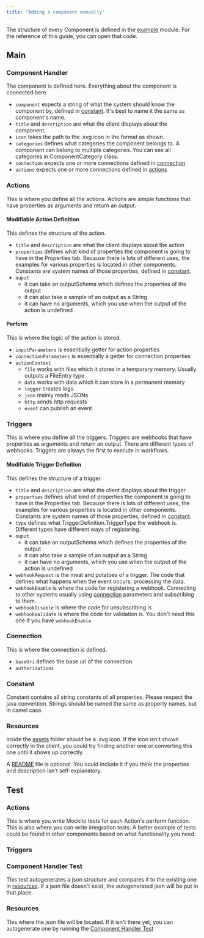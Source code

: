 ```yaml
---
title: "Adding a component manually"
---
```


The structure of every Component is defined in the [example](https://github.com/bytechefhq/bytechef/tree/master/server/libs/modules/components/example) module. For the reference of this guide, you can open that code.

## Main

### Component Handler
The component is defined here. Everything about the component is connected here.

- `component` expects a string of what the system should know the component by, defined in [constant](#constant). It's best to name it the same as component's name.
- `title` and `description` are what the client displays about the component.
- `icon` takes the path to the .svg icon in the format as shown.
- `categories` defines what categories the component belongs to. A component can belong to multiple categories. You can see all categories in ComponentCategory class.
- `connection` expects one or more connections defined in [connection](#connection)
- `actions` expects one or more connections defined in [actions](#actions)

### Actions
This is where you define all the actions. Actions are simple functions that have properties as arguments and return an output.

#### Modifiable Action Definition
This defines the structure of the action.

- `title` and `description` are what the client displays about the action
- `properties` defines what kind of properties the component is going to have in the Properties tab. Because there is lots of different uses, the examples for various properties is located in other components. Constants are system names of those properties, defined in [constant](#constant).
- `ouput`
  + it can take an outputSchema which defines the properties of the output
  + it can also take a sample of an output as a String
  + it can have no arguments, which you use when the output of the action is undefined

#### Perform
This is where the logic of the action is stored.

- `inputParameters` is essentially getter for action properties
- `connectionParameters` is essentially a getter for connection properties
- `actionContext`
  - `file` works with files which it stores in a temporary memory. Usually outputs a FileEntry type
  - `data` works with data which it can store in a permanent memory
  - `logger` creates logs
  - `json` mainly reads JSONs
  - `http` sends http requests
  - `event` can publish an event

### Triggers
This is where you define all the triggers. Triggers are webhooks that have properties as arguments and return an output. There are different types of webhooks. Triggers are always the first to execute in workflows.

#### Modifiable Trigger Definition
This defines the structure of a trigger.

- `title` and `description` are what the client displays about the trigger
- `properties` defines what kind of properties the component is going to have in the Properties tab. Because there is lots of different uses, the examples for various properties is located in other components. Constants are system names of those properties, defined in [constant](#constant).
- `type` defines what TriggerDefinition.TriggerType the webhook is. Different types have different ways of registering.
- `ouput`
    + it can take an outputSchema which defines the properties of the output
    + it can also take a sample of an output as a String
    + it can have no arguments, which you use when the output of the action is undefined
- `webhookRequest` is the meat and potatoes of a trigger. The code that defines what happens when the event occurs; processing the data.
- `webhookEnable` is where the code for registering a webhook. Connecting to other systems usually using [connection](#connection) parameters and subscribing to them.
- `webhookDisable` is where the code for unsubscribing is
- `webhookValidate` is where the code for validation is. You don't need this one if you have `webhookEnable`

### Connection
This is where the connection is defined.

- `baseUri` defines the base uri of the connection
- `authorizations`

### Constant
Constant contains all string constants of all properties. Please respect the java convention. Strings should be named the same as property names, but in camel case.

### Resources
Inside the [assets](https://github.com/bytechefhq/bytechef/tree/master/server/libs/modules/components/example/src/main/resources/assets) folder should be a .svg icon. If the icon isn't shown correctly in the client, you could try finding another one or converting this one until it shows up correctly.

A [README](https://github.com/bytechefhq/bytechef/blob/master/server/libs/modules/components/example/src/main/resources/README.md) file is optional. You could include it if you think the properties and description isn't self-explanatory.

## Test

### Actions
This is where you write Mockito tests for each Action's perform function. This is also where you can write integration tests. A better example of tests could be found in other components based on what functionality you need.

### Triggers


### Component Handler Test
This test autogenerates a json structure and compares it to the existing one in [resources](https://github.com/bytechefhq/bytechef/tree/master/server/libs/modules/components/example/src/test/resources/definition). If a json file doesn't exist, the autogenerated json will be put in that place.

### Resources
This where the json file will be located. If it isn't there yet, you can autogenerate one by running the [Component Handler Test](#component-handler-test)
